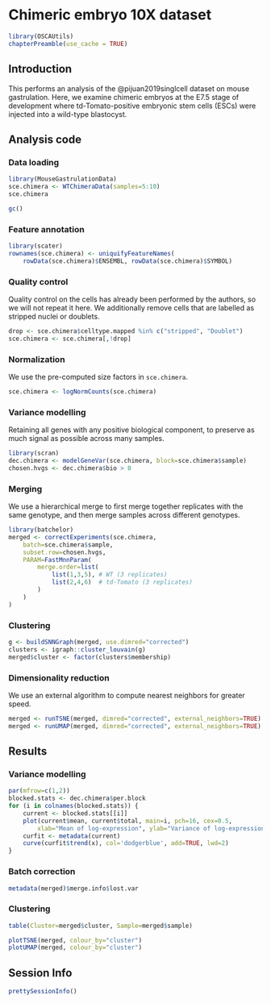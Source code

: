 # Chimeric embryo 10X dataset

```r
library(OSCAUtils)
chapterPreamble(use_cache = TRUE)
```

## Introduction

This performs an analysis of the @pijuan2019singlcell dataset on mouse gastrulation.
Here, we examine chimeric embryos at the E7.5 stage of development 
where td-Tomato-positive embryonic stem cells (ESCs) were injected into a wild-type blastocyst.

## Analysis code

### Data loading

```r
library(MouseGastrulationData)
sce.chimera <- WTChimeraData(samples=5:10)
sce.chimera
```

```r
gc()
```

### Feature annotation

```r
library(scater)
rownames(sce.chimera) <- uniquifyFeatureNames(
    rowData(sce.chimera)$ENSEMBL, rowData(sce.chimera)$SYMBOL)
```

### Quality control

Quality control on the cells has already been performed by the authors, so we will not repeat it here.
We additionally remove cells that are labelled as stripped nuclei or doublets.

```r
drop <- sce.chimera$celltype.mapped %in% c("stripped", "Doublet")
sce.chimera <- sce.chimera[,!drop]
```

### Normalization

We use the pre-computed size factors in `sce.chimera`.

```r
sce.chimera <- logNormCounts(sce.chimera)
```

### Variance modelling

Retaining all genes with any positive biological component, to preserve as much signal as possible across many samples.

```r
library(scran)
dec.chimera <- modelGeneVar(sce.chimera, block=sce.chimera$sample)
chosen.hvgs <- dec.chimera$bio > 0
```

### Merging

We use a hierarchical merge to first merge together replicates with the same genotype, 
and then merge samples across different genotypes.

```r
library(batchelor)
merged <- correctExperiments(sce.chimera, 
    batch=sce.chimera$sample, 
    subset.row=chosen.hvgs,
    PARAM=FastMnnParam(
        merge.order=list(
            list(1,3,5), # WT (3 replicates)
            list(2,4,6)  # td-Tomato (3 replicates)
        )
    )
)
```

### Clustering

```r
g <- buildSNNGraph(merged, use.dimred="corrected")
clusters <- igraph::cluster_louvain(g)
merged$cluster <- factor(clusters$membership)
```

### Dimensionality reduction

We use an external algorithm to compute nearest neighbors for greater speed.

```r
merged <- runTSNE(merged, dimred="corrected", external_neighbors=TRUE)
merged <- runUMAP(merged, dimred="corrected", external_neighbors=TRUE)
```

## Results

### Variance modelling

```r
par(mfrow=c(1,2))
blocked.stats <- dec.chimera$per.block
for (i in colnames(blocked.stats)) {
    current <- blocked.stats[[i]]
    plot(current$mean, current$total, main=i, pch=16, cex=0.5,
        xlab="Mean of log-expression", ylab="Variance of log-expression")
    curfit <- metadata(current)
    curve(curfit$trend(x), col='dodgerblue', add=TRUE, lwd=2)
}
```

### Batch correction

```r
metadata(merged)$merge.info$lost.var
```

### Clustering

```r
table(Cluster=merged$cluster, Sample=merged$sample)
```

```r
plotTSNE(merged, colour_by="cluster")
plotUMAP(merged, colour_by="cluster")
```


## Session Info {-}

```r
prettySessionInfo()
```
